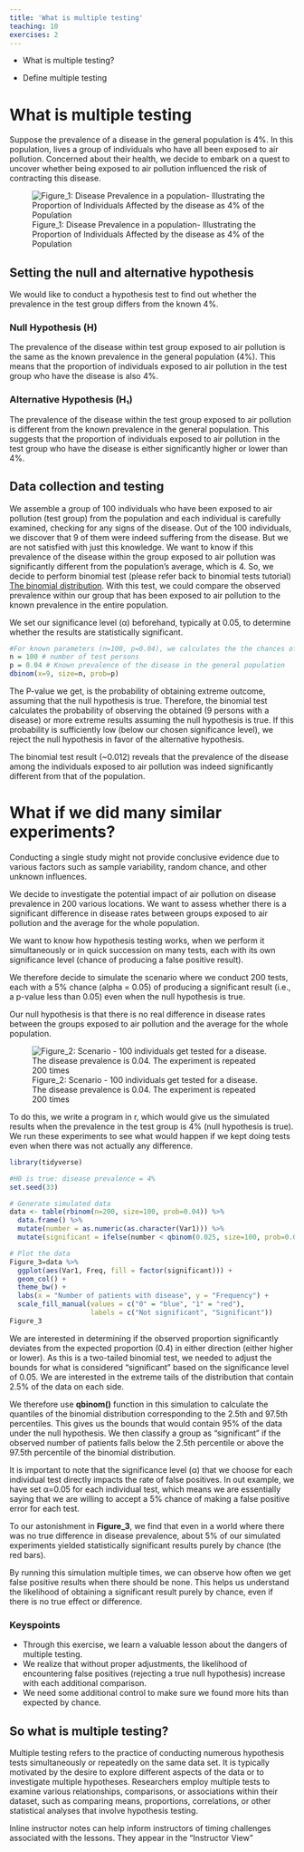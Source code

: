 ```yaml
---
title: 'What is multiple testing'
teaching: 10
exercises: 2
---
```


:::::::::::::::::::::::::::::::::::::: questions 

- What is multiple testing?

::::::::::::::::::::::::::

:::::::::::::::::::::::::::::::::::::::::::::: objectives

- Define multiple testing

::::::::::::::::::::::::::::::::::::::::::::::::

# What is multiple testing

Suppose the prevalence of a disease in the general population is 4%. In this population, lives a group of individuals who have all been exposed to air pollution. Concerned about their health, we decide to embark on a quest to uncover whether being exposed to air pollution influenced the risk of contracting this disease.

![Figure_1: Disease Prevalence in a population- Illustrating the Proportion of Individuals Affected by the disease as 4% of the Population](fig/01-Disease-prevalence.png)

## Setting the null and alternative hypothesis

We would like to conduct a hypothesis test to find out whether the prevalence in the test group differs from the known 4%.

### Null Hypothesis (H)

The prevalence of the disease within test group exposed to air pollution is the same as the known prevalence in the general population (4%). This means that the proportion of individuals exposed to air pollution in the test group who have the disease is also 4%.

### Alternative Hypothesis (H₁)

The prevalence of the disease within the test group exposed to air pollution is different from the known prevalence in the general population. This suggests that the proportion of individuals exposed to air pollution in the test group who have the disease is either significantly higher or lower than 4%.

## Data collection and testing

We assemble a group of 100  individuals who have been exposed to air pollution (test group) from the population and each individual is carefully examined, checking for any signs of the disease.
Out of the 100 individuals, we discover that 9 of them were indeed suffering from the disease.
But we are not satisfied with just this knowledge. We want to know if this prevalence of the disease within the group exposed to air pollution was significantly different from the population's average, which is 4.
So, we decide to perform binomial test (please refer back to binomial tests tutorial) [The binomial distribution]("https://sarahkaspar.github.io/biostatistics-course/03-binomial.html"). With this test, we could compare the observed prevalence within our group that has been exposed to air pollution to the known prevalence in the entire population.

We set our significance level (α) beforehand, typically at 0.05, to determine whether the results are statistically significant.

```r
#For known parameters (n=100, p=0.04), we calculates the the chances of getting the 9 individuals that indeed suffered from the disease. 
n = 100 # number of test persons
p = 0.04 # Known prevalence of the disease in the general population
dbinom(x=9, size=n, prob=p)
```

The P-value we get, is the probability of obtaining extreme outcome, assuming that the null hypothesis is true. Therefore, the binomial test calculates the probability of observing the obtained (9 persons with a disease) or more extreme results assuming the null hypothesis is true. If this probability is sufficiently low (below our chosen significance level), we reject the null hypothesis in favor of the alternative hypothesis.

The binomial test result (~0.012) reveals that the prevalence of the disease among the individuals exposed to air pollution was indeed significantly different from that of the population.

# What if we did many similar experiments?

Conducting a single study might not provide conclusive evidence due to various factors such as sample variability, random chance, and other unknown influences. 

We decide to investigate the potential impact of air pollution on disease prevalence in 200 various locations. We want to assess whether there is a significant difference in disease rates between groups exposed to air pollution and the average for the whole population. 

We want to know how hypothesis testing works, when we perform it simultaneously or in quick succession on many tests, each with its own significance level (chance of producing a false positive result).

We therefore decide to simulate the scenario where we conduct 200 tests, each with a 5% chance (alpha = 0.05) of producing a significant result (i.e., a p-value less than 0.05) even when the null hypothesis is true.

Our null hypothesis is that there is no real difference in disease rates between the groups exposed to air pollution and the average for the whole population.

![Figure_2: Scenario - 100 individuals get tested for a disease. The disease prevalence is 0.04. The experiment is repeated 200 times](fig/Scenario_100 individuals get tested for a disease. The disease prevalence is 0.04. The experiment is repeated 200 times.png)

To do this, we write a program in r, which would give us the simulated results when the prevalence in the test group is 4% (null hypothesis is true). We run these experiments to see what would happen if we kept doing tests even when there was not actually any difference. 

```r
library(tidyverse)
```


```r
#H0 is true: disease prevalence = 4%
set.seed(33)

# Generate simulated data
data <- table(rbinom(n=200, size=100, prob=0.04)) %>%
  data.frame() %>%
  mutate(number = as.numeric(as.character(Var1))) %>%
  mutate(significant = ifelse(number < qbinom(0.025, size=100, prob=0.04) | number > qbinom(0.975, size=100, prob=0.04), 1, 0))

# Plot the data
Figure_3=data %>%
  ggplot(aes(Var1, Freq, fill = factor(significant))) +
  geom_col() +
  theme_bw() +
  labs(x = "Number of patients with disease", y = "Frequency") +
  scale_fill_manual(values = c("0" = "blue", "1" = "red"),
                    labels = c("Not significant", "Significant"))
Figure_3

```

We are interested in determining if the observed proportion significantly deviates from the expected proportion (0.4) in either direction (either higher or lower). As this is a two-tailed binomial test, we needed to adjust the bounds for what is considered "significant" based on the significance level of 0.05. We are interested in the extreme tails of the distribution that contain 2.5% of the data on each side.

We therefore use __qbinom()__ function in this simulation to calculate the quantiles of the binomial distribution corresponding to the 2.5th and 97.5th percentiles. This gives us the bounds that would contain 95% of the data under the null hypothesis. We then classify a group as "significant" if the observed number of patients falls below the 2.5th percentile or above the 97.5th percentile of the binomial distribution.

It is important to note that the significance level (α) that we choose for each individual test directly impacts the rate of false positives. In out example, we have set α=0.05 for each individual test, which means we are essentially saying that we are willing to accept a 5% chance of making a false positive error for each test.

To our astonishment in __Figure_3__, we find that even in a world where there was no true difference in disease prevalence, about 5% of our simulated experiments yielded statistically significant results purely by chance (the red bars). 

By running this simulation multiple times, we can observe how often we get false positive results when there should be none. This helps us understand the likelihood of obtaining a significant result purely by chance, even if there is no true effect or difference.

### Keyspoints

- Through this exercise, we learn a valuable lesson about the dangers of multiple testing.
- We realize that without proper adjustments, the likelihood of encountering false positives (rejecting a true null hypothesis) increase with each additional comparison.
- We need some additional control to make sure we found more hits than expected by chance.

## So what is multiple testing?

Multiple testing refers to the practice of conducting numerous hypothesis tests simultaneously or repeatedly on the same data set. It is typically motivated by the desire to explore different aspects of the data or to investigate multiple hypotheses. Researchers employ multiple tests to examine various relationships, comparisons, or associations within their dataset, such as comparing means, proportions, correlations, or other statistical analyses that involve hypothesis testing.


:::::::::::::::::::::::::::::::::::::::::::::::::::::::::::::::::::: instructor

Inline instructor notes can help inform instructors of timing challenges
associated with the lessons. They appear in the "Instructor View"

::::::::::::::::::::::::::::::::::::::::::::::::::::::::::::::::::::::::::::::::
